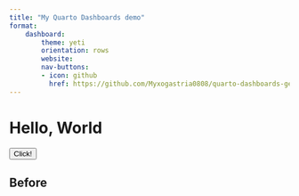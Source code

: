 ---
title: "My Quarto Dashboards demo"
format:
    dashboard:
        theme: yeti
        orientation: rows
        website:
        nav-buttons:
        - icon: github
          href: https://github.com/Myxogastria0808/quarto-dashboards-get-web-api
---


::: {.card}
<h1 id="title">Hello, World</h1>
<button onclick="clickChange()">Click!</button>
<h2 id="content">Before</h2>

<script>
myURL = "https://pokemon-ga-api.yukiosada.work/latest?higher=1&lower=1";

const getApi = async (URL) => {
    const data = await fetch(URL);
    const result = await data.json();
    console.log(result);
    document.querySelector('#title').innerHTML = result.generation;
};

const getApiClicked = async (URL) => {
    const data = await fetch(URL);
    const result = await data.json();
    console.log(result);
    document.querySelector('#content').innerHTML = result.generation;
};

getApi(myURL);

clickChange = () => {
    myURL = "https://pokemon-ga-api.yukiosada.work/latest?higher=1&lower=1";
    getApiClicked(myURL);
}
</script>
:::